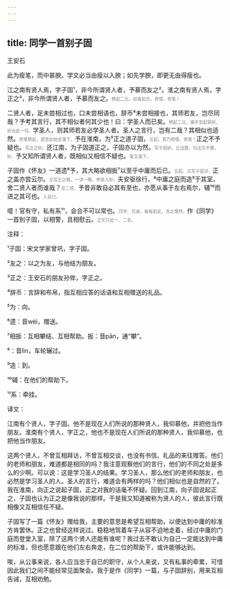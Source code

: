 ```yaml
---
---
---
```

title: 同学一首别子固
---




王安石





此为瘦笔，而中甚腴。学文必当由瘦以入腴；如先学腴，即更无由得瘦也。





江之南有贤人焉，字子固¹，非今所谓贤人者，予慕而友之²。淮之南有贤人焉，字正之³，非今所谓贤人者，予慕而友之。<font color=gray size=0.8rem>劈起二比，如离如合。奇情，奇笔！</font>

二贤人者，足未尝相过也，口未尝相语也，辞币⁴未尝相接也，其师若友，岂尽同哉？予考其言行，其不相似者何其少也！曰：学圣人而已矣。<font color=gray size=0.8rem>劈起二比，接手忽起顿折，折出此一句。</font>学圣人，则其师若友必学圣人者。圣人之言行，岂有二哉？其相似也适然。<font color=gray size=0.8rem>奇笔劈起，直至此始全落下。</font>予在淮南，为⁵正之道子固，<font color=gray size=0.8rem>又起。真乃奇情、奇笔！</font>正之不予疑也。<font color=gray size=0.8rem>写正之妙。</font>还江南，为子固道正之，子固亦以为然。<font color=gray size=0.8rem>写子固妙。比法整，句法又不整，妙。</font>予又知所谓贤人者，既相似又相信不疑也。<font color=gray size=0.8rem>笔又落下。</font>

子固作《怀友》一道遗⁶予，其大略欲相扳⁷以至乎中庸而后已。<font color=gray size=0.8rem>又起。又写子固详。</font>正之盖亦尝云尔。<font color=gray size=0.8rem>又写正之略。一详一略，参差入妙。</font>夫安驱徐行，⁸中庸之庭而造⁹于其室，舍二贤人者而谁哉？<font color=gray size=0.8rem>总二贤。</font>予昔非敢自必其有至也，亦愿从事于左右焉尔，辅¹⁰而进之其可也。<font color=gray size=0.8rem>入自己。</font>

噫！官有守，私有系¹¹，会合不可以常也。<font color=gray size=0.8rem>同学、兄弟，每每若此，言之慨然。</font>作《同学》一首别子固，以相警，且相慰云。<font color=gray size=0.8rem>正文只此一、二言。</font>

注释：

¹子固：宋文学家曾巩，字子固。

²友之：以之为友，与他结为朋友。

³正之：王安石的朋友孙侔，字正之。

⁴辞币：言辞和布帛，指互相应答的话语和互相赠送的礼品。

⁵为：向。

⁶遗：音wèi，赠送。

⁷相扳：互相攀结、互相帮助。扳：音pān，通“攀”。

⁸：音lìn，车轮辗过。

⁹造：到。

¹⁰辅：在他们的帮助下。

¹¹系：牵挂。

译文：

江南有个贤人，字子固。他不是现在人们所说的那种贤人，我仰慕他，并把他当作朋友。淮南有个贤人，字正之，他也不是现在人们所说的那种贤人，我仰慕他，也把他当作朋友。

这两个贤人，不曾互相拜访，不曾互相交谈，也没有书信、礼品的来往赠答。他们的老师和朋友，难道都是相同的吗？我注意观察他们的言行，他们的不同之处是多么的少啊。可以说：这是学习圣人的结果。学习圣人，那么他们的老师和朋友，也必然是学习圣人的人。圣人的言行，难道会有两样的吗？他们相似也是自然的了。我在淮南，向正之说起子固，正之对我的话毫不怀疑。回到江南，向子固说起正之，子固也认为正之是像我说的那样。干是我又知道被称为贤人的人，彼此言行既相像又互相信任不疑。

子固写了一篇《怀友》赠给我，主要的意思是希望互相帮助，以便达到中庸的标准方肯罢休。正之也曾经这样说过。稳稳地驾着车子从容不迫地走着，经过中庸的门庭而登堂入室，除了这两个贤人还能有谁呢？我过去不敢认为自己一定能达到中庸的标准，但也愿意跟在他们左右奔走，在二位的帮助下，或许能够达到。

唉，从公事来说，各人应当忠于自已的职守，从个人来说，又有私事的牵累，可惜因此我们之间不能经常见面聚会。我于是作《同学》一篇，与子固辞别，用来互相告诫，互相劝勉。